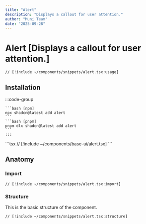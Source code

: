 ```yaml
---
title: "Alert"
description: "Displays a callout for user attention."
author: "Muni Team"
date: "2025-09-28"
---
```



# Alert [Displays a callout for user attention.]

<CodePreviewBlock>
<AlertComponent />

```tsx
// [!include ~/components/snippets/alert.tsx:usage]
```

</CodePreviewBlock>

## Installation

<Tabs>
  <TabsItem value="cli" label="CLI">
    :::code-group 

    ```bash [npm] 
    npx shadcn@latest add alert 
    ``` 
    ```bash [pnpm] 
    pnpm dlx shadcn@latest add alert 
    ``` 
    :::
  </TabsItem>
  <TabsItem value="manual" label="MANUAL">
    ```tsx 
    // [!include ~/components/base-ui/alert.tsx] 
    ```
  </TabsItem>
</Tabs>

## Anatomy

### Import

```tsx
// [!include ~/components/snippets/alert.tsx:import]
```

### Structure

This is the basic structure of the component.

```tsx
// [!include ~/components/snippets/alert.tsx:structure]
```